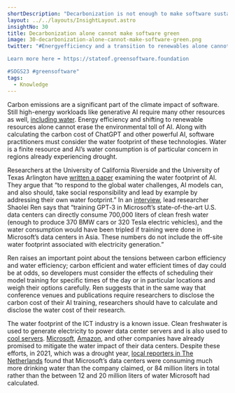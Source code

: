```yaml
---
shortDescription: "Decarbonization is not enough to make software sustainable and other resources are also a factor."
layout: ../../layouts/InsightLayout.astro
insightNo: 30
title: Decarbonization alone cannot make software green
image: 30-decarbonization-alone-cannot-make-software-green.png
twitter: "#Energyefficiency and a transition to renewables alone cannot erase the environmental toll of #AI. So, what else needs to be done to reduce software's harmful effects on the environment?

Learn more here ➡️ https://stateof.greensoftware.foundation

#SOGS23 #greensoftware"
tags:
  - Knowledge
---
```


Carbon emissions are a significant part of the climate impact of software. Still high-energy workloads like generative AI require many other resources as well, [including water](https://logicmag.io/kids/big-data-stream/). Energy efficiency and shifting to renewable resources alone cannot erase the environmental toll of AI. Along with calculating the carbon cost of ChatGPT and other powerful AI, software practitioners must consider the water footprint of these technologies. Water is a finite resource and AI’s water consumption is of particular concern in regions already experiencing drought.

Researchers at the University of California Riverside and the University of Texas Arlington have [written a paper](https://arxiv.org/pdf/2304.03271.pdf) examining the water footprint of AI. They argue that “to respond to the global water challenges, AI models can, and also should, take social responsibility and lead by example by addressing their own water footprint.” In an [interview](https://themarkup.org/hello-world/2023/04/15/the-secret-water-footprint-of-ai-technology), lead researcher Shaolei Ren says that “training GPT‑3 in Microsoft’s state-of-the-art U.S. data centers can directly consume 700,000 liters of clean fresh water (enough to produce 370 BMW cars or 320 Tesla electric vehicles), and the water consumption would have been tripled if training were done in Microsoft’s data centers in Asia. These numbers do not include the off-site water footprint associated with electricity generation.”

Ren raises an important point about the tensions between carbon efficiency and water efficiency; carbon efficient and water efficient times of day could be at odds, so developers must consider the effects of scheduling their model training for specific times of the day or in particular locations and weigh their options carefully. Ren suggests that in the same way that conference venues and publications require researchers to disclose the carbon cost of their AI training, researchers should have to calculate and disclose the water cost of their research.

The water footprint of the ICT industry is a known issue. Clean freshwater is used to generate electricity to power data center servers and is also used to [cool servers](https://time.com/5814276/google-data-centers-water/). [Microsoft](https://blogs.microsoft.com/on-the-issues/2023/03/22/water-positive-climate-resilience-open-call/), [Amazon](https://www.wsj.com/articles/amazons-aws-aims-to-reduce-water-use-at-its-data-centers-11669677808), and other companies have already promised to mitigate the water impact of their data centers. Despite these efforts, in 2021, which was a drought year, [local reporters in The Netherlands](https://www.aquatechtrade.com/news/industrial-water/microsoft-data-centre-uses-too-much-water) found that Microsoft’s data centers were consuming much more drinking water than the company claimed, or 84 million liters in total rather than the between 12 and 20 million liters of water Microsoft had calculated.
